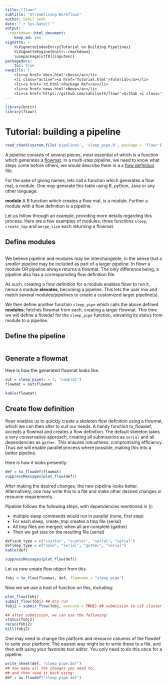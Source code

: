 ```yaml
---
title: "flowr"
subtitle: "Streamlining Workflows"
author: Sahil Seth
date: "`r Sys.Date()`"
output: 
  rmarkdown::html_document: 
    keep_md: yes
vignette: >
    %\VignetteIndexEntry{Tutorial on Building Pipelines}
    %\VignetteEngine{knitr::rmarkdown}
    \usepackage[utf8]{inputenc}
packagedocs:
    toc: true
navpills: |
    <li><a href='docs.html'>Docs</a></li>
    <li class="active"><a href='Tutorial.html'>Tutorial</a></li>
    <li><a href='rd.html'>Package Ref</a></li>
    <li><a href='news.html'>News</a></li>
    <li><a href='https://github.com/sahilseth/flowr'>Github <i class='fa fa-github'></i></a></li>
---
```


```r
library(knitr)
library(flowr)
```

# Tutorial: building a pipeline

```r
read_chunk(system.file('pipelines', 'sleep_pipe.R', package = 'flowr'))
```

A pipeline consists of several pieces, most essential of which is a function which generates a [flowmat](#flow_mat).
In a multi-step pipeline, we need to know what steps come before others, we would describe them in a a [flow definition](#flow_mat) file.

For the sake of giving names, lets call a function which generates a flow mat, a module. 
One may generate this table using R, python, Java or any other language.

<div class="alert alert-info" role="alert">
**module** A R function which creates a flow mat, is a module. Further a module with a flow definition is a pipeline.
</div>

Let us follow through an example, providing more details regarding this process. 
Here are a few examples of modules, three functions `sleep`, `create_tmp` and `merge_size` each returning a flowmat.


## Define modules
```r

```

We believe pipeline and modules may be interchangeble, in the sense that a *smaller* pipeline may be 
included as part of a larger pipeline.
In flowr a module OR pipeline always returns a flowmat.
The only difference being, a pipeline also has a correspomding flow definition file. 


<div class="alert alert-info" role="alert">
As such, creating a flow definition for a module enables flowr
to run it, hence a module **elevates**, becoming a pipeline.
This lets the user mix and match several modules/pipelines to create a customized larger pipeline(s).
</div>


We then define another function `sleep_pipe` which calls the above defined **modules**; fetches flowmat from each, 
creating a larger flowmat. This time we will define a flowdef for the `sleep_pipe` function, elevating its status from
module to a pipeline.

## Define the pipeline
```r

```

## Generate a flowmat

Here is how the generated flowmat looks like.

```r
out = sleep_pipe(x = 3, "sample1")
flowmat = out$flowmat
```

```r
kable(flowmat)
```

## Create flow definition

flowr enables us to quickly create a skeleton flow definition using a flowmat, which we can then alter to suit our needs. A handy function
to_flowdef, accepts a flowmat and creates a flow definition. The default skeleton takes a very conservative approach, creating all submissions as `serial` and all dependencies as `gather`. This ensures robustness, compromising efficiency. Thus we will enable parallel process where possible, making this into a better pipeline.

Here is how it looks presently:

```r
def = to_flowdef(flowmat)
suppressMessages(plot_flow(def))
```

After making the desired changes, the new pipeline looks better. Alternatively, one may write this to a file and make
other desired changes in resource requirements.

Pipeline follows the following steps, with dependencies mentioned in ():

- multiple sleep commands would run in parallel (none, first step)
- For each sleep, create_tmp creates a tmp file (serial)
- All tmp files are merged; when all are complete (gather)
- Then we get size on the resulting file (serial)

```r
def$sub_type = c("scatter", "scatter", "serial", "serial")
def$dep_type = c("none", "serial", "gather", "serial")
kable(def)
```

```r
suppressMessages(plot_flow(def))
```

Let us now create flow object from this.

```r
fobj = to_flow(flowmat, def, flowname = "sleep_pipe")
```

Now we we use a host of function on this, including:

```r
plot_flow(fobj)
submit_flow(fobj) ## dry run
fobj2 = submit_flow(fobj, execute = TRUE) ## submission to LSF cluster

## after submission, we can use the following:
status(fobj2)
rerun(fobj2)
kill(fobj2)
```

One may need to change the platform and resource columns of the flowdef to suite your platform. 
The easiest way might be to write these to a file, and then edit using your favoroite text editor. 
You only need to do this once for a pipeline.

```r
write_sheet(def, "sleep_pipe.def")
## now make all the changes you need to,
## and then read it back using: 
def = as.flowdef("sleep_pipe.def")
```

